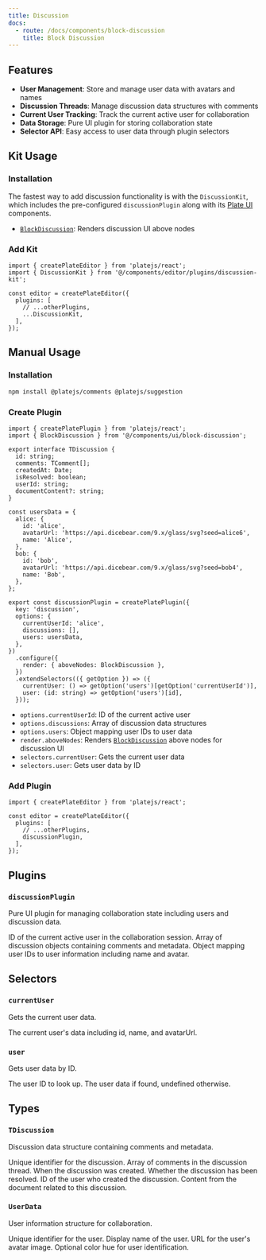 ```yaml
---
title: Discussion
docs:
  - route: /docs/components/block-discussion
    title: Block Discussion
---
```


<ComponentPreview name="comment-demo" />

<PackageInfo>

## Features

- **User Management**: Store and manage user data with avatars and names
- **Discussion Threads**: Manage discussion data structures with comments
- **Current User Tracking**: Track the current active user for collaboration
- **Data Storage**: Pure UI plugin for storing collaboration state
- **Selector API**: Easy access to user data through plugin selectors

</PackageInfo>

## Kit Usage

<Steps>

### Installation

The fastest way to add discussion functionality is with the `DiscussionKit`, which includes the pre-configured `discussionPlugin` along with its [Plate UI](/docs/installation/plate-ui) components.

<ComponentSource name="discussion-kit" />

- [`BlockDiscussion`](/docs/components/block-discussion): Renders discussion UI above nodes

### Add Kit

```tsx
import { createPlateEditor } from 'platejs/react';
import { DiscussionKit } from '@/components/editor/plugins/discussion-kit';

const editor = createPlateEditor({
  plugins: [
    // ...otherPlugins,
    ...DiscussionKit,
  ],
});
```

</Steps>

## Manual Usage

<Steps>

### Installation

```bash
npm install @platejs/comments @platejs/suggestion
```

### Create Plugin

```tsx
import { createPlatePlugin } from 'platejs/react';
import { BlockDiscussion } from '@/components/ui/block-discussion';

export interface TDiscussion {
  id: string;
  comments: TComment[];
  createdAt: Date;
  isResolved: boolean;
  userId: string;
  documentContent?: string;
}

const usersData = {
  alice: {
    id: 'alice',
    avatarUrl: 'https://api.dicebear.com/9.x/glass/svg?seed=alice6',
    name: 'Alice',
  },
  bob: {
    id: 'bob', 
    avatarUrl: 'https://api.dicebear.com/9.x/glass/svg?seed=bob4',
    name: 'Bob',
  },
};

export const discussionPlugin = createPlatePlugin({
  key: 'discussion',
  options: {
    currentUserId: 'alice',
    discussions: [],
    users: usersData,
  },
})
  .configure({
    render: { aboveNodes: BlockDiscussion },
  })
  .extendSelectors(({ getOption }) => ({
    currentUser: () => getOption('users')[getOption('currentUserId')],
    user: (id: string) => getOption('users')[id],
  }));
```

- `options.currentUserId`: ID of the current active user
- `options.discussions`: Array of discussion data structures  
- `options.users`: Object mapping user IDs to user data
- `render.aboveNodes`: Renders [`BlockDiscussion`](/docs/components/block-discussion) above nodes for discussion UI
- `selectors.currentUser`: Gets the current user data
- `selectors.user`: Gets user data by ID

### Add Plugin

```tsx
import { createPlateEditor } from 'platejs/react';

const editor = createPlateEditor({
  plugins: [
    // ...otherPlugins,
    discussionPlugin,
  ],
});
```

</Steps>

## Plugins

### `discussionPlugin`

Pure UI plugin for managing collaboration state including users and discussion data.

<API name="discussionPlugin">
<APIOptions>
  <APIItem name="currentUserId" type="string">
    ID of the current active user in the collaboration session.
  </APIItem>
  <APIItem name="discussions" type="TDiscussion[]">
    Array of discussion objects containing comments and metadata.
  </APIItem>
  <APIItem name="users" type="Record<string, UserData>">
    Object mapping user IDs to user information including name and avatar.
  </APIItem>
</APIOptions>
</API>

## Selectors

### `currentUser`

Gets the current user data.

<API name="currentUser">
<APIReturns type="UserData">
  The current user's data including id, name, and avatarUrl.
</APIReturns>
</API>

### `user`

Gets user data by ID.

<API name="user">
<APIParameters>
  <APIItem name="id" type="string">
    The user ID to look up.
  </APIItem>
</APIParameters>
<APIReturns type="UserData | undefined">
  The user data if found, undefined otherwise.
</APIReturns>
</API>

## Types

### `TDiscussion`

Discussion data structure containing comments and metadata.

<API name="TDiscussion">
<APIAttributes>
  <APIItem name="id" type="string">
    Unique identifier for the discussion.
  </APIItem>
  <APIItem name="comments" type="TComment[]">
    Array of comments in the discussion thread.
  </APIItem>
  <APIItem name="createdAt" type="Date">
    When the discussion was created.
  </APIItem>
  <APIItem name="isResolved" type="boolean">
    Whether the discussion has been resolved.
  </APIItem>
  <APIItem name="userId" type="string">
    ID of the user who created the discussion.
  </APIItem>
  <APIItem name="documentContent" type="string" optional>
    Content from the document related to this discussion.
  </APIItem>
</APIAttributes>
</API>

### `UserData`

User information structure for collaboration.

<API name="UserData">
<APIAttributes>
  <APIItem name="id" type="string">
    Unique identifier for the user.
  </APIItem>
  <APIItem name="name" type="string">
    Display name of the user.
  </APIItem>
  <APIItem name="avatarUrl" type="string">
    URL for the user's avatar image.
  </APIItem>
  <APIItem name="hue" type="number" optional>
    Optional color hue for user identification.
  </APIItem>
</APIAttributes>
</API> 